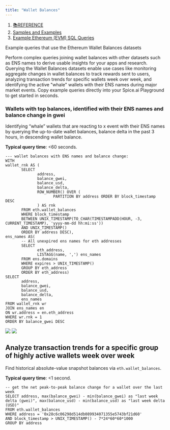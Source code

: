 ```yaml
---
title: "Wallet Balances"
---
```


1. [📚REFERENCE](/reference)
2. [Samples and Examples](/reference/samples-and-examples)
3. [Example Ethereum (EVM) SQL Queries](/reference/samples-and-examples/example-ethereum-evm-sql-queries)

Example queries that use the Ethereum Wallet Balances datasets

Perform complex queries joining wallet balances with other datasets such as ENS names to derive usable insights for your apps and research. Querying the Wallet Balances datasets enable use cases like monitoring aggregate changes in wallet balances to track rewards sent to users, analyzing transaction trends for specific wallets week over week, and identifying the active "whale" wallets with their ENS names during major market events. Copy example queries directly into your Spice.ai Playground to get started in seconds.

### Wallets with top balances, identified with their ENS names and balance change in gwei

Identifying “whale” wallets that are reacting to x event with their ENS names by querying the up-to-date wallet balances, balance delta in the past 3 hours, in descending wallet balance.

**Typical query time**: \<60 seconds.

```
--- wallet balances with ENS names and balance change:
WITH 
wallet_rnk AS (
       SELECT
              address,
              balance_gwei,
              balance_usd,
              balance_delta,
              ROW_NUMBER() OVER (
                     PARTITION BY address ORDER BY block_timestamp DESC
              ) AS rnk
       FROM eth.wallet_balances
       WHERE block_timestamp
       BETWEEN UNIX_TIMESTAMP(TO_CHAR(TIMESTAMPADD(HOUR, -3, CURRENT_TIMESTAMP), 'yyyy-mm-dd hh:mi:ss'))
       AND UNIX_TIMESTAMP()
       ORDER BY address DESC),
ens_names AS(
       -- All unexpired ens names for eth addresses
       SELECT
              eth_address,
              LISTAGG(name, ',') ens_names
       FROM ens.domains
       WHERE expires > UNIX_TIMESTAMP()
       GROUP BY eth_address
       ORDER BY eth_address)
SELECT 
       address,
       balance_gwei,
       balance_usd,
       balance_delta,
       ens_names
FROM wallet_rnk wr
JOIN ens_names en
ON wr.address = en.eth_address
WHERE wr.rnk = 1
ORDER BY balance_gwei DESC
```

<Frame caption="Query: Wallets with top balances, identified with their ENS names and balance change in gwei.">
  <img src="/images/reference/samples-and-examples/example-ethereum-evm-sql-queries/files%2Fv0%2Fb%2Fgitbook-x-prod.appspot.com%2Fo%2Fspaces%252F-Mc71sWdWMqp1e_rsTZE-129938315%252Fuploads%252FCymGN9enq1yK5dqpfNIx%252F1*THdeAg3ei_-ky8xE4pTLrA.png" />
</Frame>

<Frame caption="Select wallets with the top 10 balances, identified with their ENS names.">
  <img src="/images/reference/samples-and-examples/example-ethereum-evm-sql-queries/files%2Fv0%2Fb%2Fgitbook-x-prod.appspot.com%2Fo%2Fspaces%252F-Mc71sWdWMqp1e_rsTZE-129938315%252Fuploads%252FFf3M5A7W7DB1Jnj1WIcZ%252F1*VcvTjPcmq_xkyhvVPHrrjg.png" />
</Frame>

## Analyze transaction trends for a specific group of highly active wallets week over week

Find historical absolute-value snapshot balances via `eth.wallet_balances`.

**Typical query time**: \<1 second.

```
-- get the net peak-to-peak balance change for a wallet over the last week
SELECT address, max(balance_gwei) - min(balance_gwei) as "last week delta (gwei)", max(balance_usd) - min(balance_usd) as "last week delta (USD)"
FROM eth.wallet_balances
WHERE address = '0x28c6c06298d514db089934071355e5743bf21d60'
AND block_timestamp > UNIX_TIMESTAMP() - 7*24*60*60*1000
GROUP BY address
```
